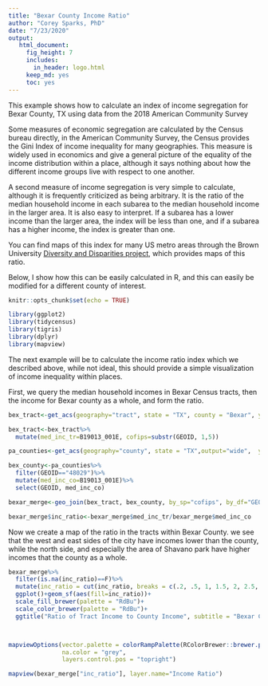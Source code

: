 ```yaml
---
title: "Bexar County Income Ratio"
author: "Corey Sparks, PhD"
date: "7/23/2020"
output:
   html_document: 
     fig_height: 7
     includes:
       in_header: logo.html
     keep_md: yes
     toc: yes
---
```


This example shows how to calculate an index of income segregation for Bexar County, TX using data from the 2018 American Community Survey

Some measures of economic segregation are calculated by the Census bureau directly, in the American Community Survey, the Census provides the Gini Index of income inequality for many geographies. This measure is widely used in economics and give a general picture of the equality of the income distribution within a place, although it says nothing about how the different income groups live with respect to one another. 

A second measure of income segregation is very simple to calculate, although it is frequently criticized as being arbitrary. It is the ratio of the median household income in each subarea to the median household income in the larger area. It is also easy to interpret. If a subarea has a lower income than the larger area, the index will be less than one, and if a subarea has a higher income, the index is greater than one. 

You can find maps of this index for many US metro areas through the Brown University [Diversity and Disparities project](https://s4.ad.brown.edu/projects/diversity/IncSeg1/IncMapsDload.htm), which provides maps of this ratio.

Below, I show how this can be easily calculated in R, and this can easily be modified for a different county of interest. 

```r
knitr::opts_chunk$set(echo = TRUE)
```

```r
library(ggplot2)
library(tidycensus)
library(tigris)
library(dplyr)
library(mapview)
```


The next example will be to calculate the income ratio index which we described above, while not ideal, this should provide a simple visualization of income inequality within places. 

First, we query the median household incomes in Bexar Census tracts, then the income for Bexar county as a whole, and form the ratio.


```r
bex_tract<-get_acs(geography="tract", state = "TX", county = "Bexar", year=2018,variables = "B19013_001E", output = "wide", geometry = T)

bex_tract<-bex_tract%>%
  mutate(med_inc_tr=B19013_001E, cofips=substr(GEOID, 1,5))

pa_counties<-get_acs(geography="county", state = "TX",output="wide",  year=2018,variables = "B19013_001E")

bex_county<-pa_counties%>%
  filter(GEOID=="48029")%>%
  mutate(med_inc_co=B19013_001E)%>%
  select(GEOID, med_inc_co)

bexar_merge<-geo_join(bex_tract, bex_county, by_sp="cofips", by_df="GEOID")

bexar_merge$inc_ratio<-bexar_merge$med_inc_tr/bexar_merge$med_inc_co

```


Now we create a map of the ratio in the tracts within Bexar County. we see that the west and east sides of the city have incomes lower than the county, while the north side, and especially the area of Shavano park have higher incomes that the county as a whole. 

```r
bexar_merge%>%
  filter(is.na(inc_ratio)==F)%>%
  mutate(inc_ratio = cut(inc_ratio, breaks = c(.2, .5, 1, 1.5, 2, 2.5, 3, 4) , include.lowest = T))%>%
  ggplot()+geom_sf(aes(fill=inc_ratio))+
  scale_fill_brewer(palette = "RdBu")+
  scale_color_brewer(palette = "RdBu")+
  ggtitle("Ratio of Tract Income to County Income", subtitle = "Bexar County, TX - 2018 ACS")




```


```r
mapviewOptions(vector.palette = colorRampPalette(RColorBrewer::brewer.pal(n = 7, name = "RdBu")),
               na.color = "grey",
               layers.control.pos = "topright")

mapview(bexar_merge["inc_ratio"], layer.name="Income Ratio")
```